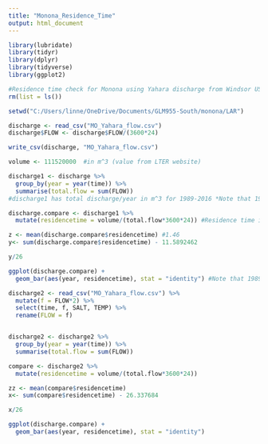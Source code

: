 ```yaml
---
title: "Monona_Residence_Time"
output: html_document
---
```


```r
library(lubridate)
library(tidyr)
library(dplyr)
library(tidyverse)
library(ggplot2)
```

```r
#Residence time check for Monona using Yahara discharge from Windsor USGS gage location with adjusted values accounting for other inflows from 1989-10-01 00:00:00 through 2016-12-31 23:00:00.
rm(list = ls())

setwd("C:/Users/linne/OneDrive/Documents/GLM955-South/monona/LAR")

discharge <- read_csv("MO_Yahara_flow.csv")
discharge$FLOW <- discharge$FLOW/(3600*24)

write_csv(discharge, "MO_Yahara_flow.csv")

volume <- 111520000  #in m^3 (value from LTER website)

discharge1 <- discharge %>%
  group_by(year = year(time)) %>%
  summarise(total.flow = sum(FLOW))
#discharge1 has total discharge/year in m^3 for 1989-2016 *Note that 1989 only starts at Oct. 10.

discharge.compare <- discharge1 %>%
  mutate(residencetime = volume/(total.flow*3600*24)) #Residence time is in years 

z <- mean(discharge.compare$residencetime) #1.46
y<- sum(discharge.compare$residencetime) - 11.5892462

y/26

ggplot(discharge.compare) +
  geom_bar(aes(year, residencetime), stat = "identity") #Note that 1989 only starts at Oct. 10.
```

```r
discharge2 <- read_csv("MO_Yahara_flow.csv") %>%
  mutate(f = FLOW*2) %>%
  select(time, f, SALT, TEMP) %>%
  rename(FLOW = f)


discharge2 <- discharge2 %>%
  group_by(year = year(time)) %>%
  summarise(total.flow = sum(FLOW))

compare <- discharge2 %>%
  mutate(residencetime = volume/(total.flow*3600*24))

zz <- mean(compare$residencetime)
x<- sum(compare$residencetime) - 26.337684

x/26

ggplot(discharge.compare) +
  geom_bar(aes(year, residencetime), stat = "identity")
```
